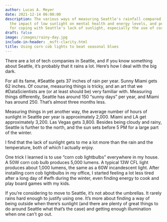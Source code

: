 ```yaml
---
author: Lucas A. Meyer
date: 2021-12-14 06:00:00
description: The various ways of measuring Seattle's rainfall compared to other cities,
  the impact of low sunlight on mental health and energy levels, and personal strategies
  for coping with Seattle's lack of sunlight, especially the use of corn cob lightbulbs.
draft: false
image: /images/rainy-day.jpg
include-in-header: _msft-clarity.html
title: Using corn cob lights to beat seasonal blues
---
```

<article data-clarity-region="article">


There are a lot of tech companies in Seattle, and if you know something about Seattle, it's probably that it rains a lot. Here's how I deal with the big dark.

For all its fame, #Seattle gets 37 inches of rain per year. Sunny Miami gets 62 inches. Of course, measuring things is tricky, and an art that we #DataScientists are (or at least should be) very familiar with. Measuring things differently, Seattle has around 150 "sunny days" per year, and Miami has around 250. That's almost three months less.

Measuring things in yet another way, the average number of hours of sunlight in Seattle per year is approximately 2,000. Miami and LA get approximately 3,200. Las Vegas gets 3,800. Besides being cloudy and rainy, Seattle is further to the north, and the sun sets before 5 PM for a large part of the winter. 

I find that the lack of sunlight gets to me a lot more than the rain and the temperature, both of which I actually enjoy.

One trick I learned is to use "corn cob lightbulbs" everywhere in my house. A 50W corn cob bulb produces 5,000 lumens. A typical 13W CFL light produces about 1,000 lumens, the same as a 60W incandescent light. After installing corn cob lightbulbs in my office, I started feeling a lot less tired after a long day of #wfh during the winter, even finding energy to cook and play board games with my kids.

If you're considering to move to Seattle, it's not about the umbrellas. It rarely rains hard enough to justify using one. It's more about finding a way of being outside when there's sunlight (and there are plenty of great things to do around Seattle what that's the case) and getting enough illumination when one can't go out.


</article>
